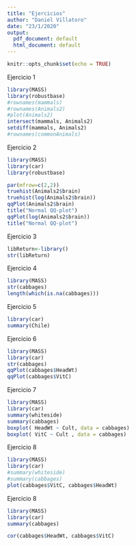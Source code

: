 ```yaml
---
title: "Ejercicios"
author: "Daniel Villatoro"
date: "23/1/2020"
output:
  pdf_document: default
  html_document: default
---
```


```r
knitr::opts_chunk$set(echo = TRUE)
```

Ejercicio 1

```r
library(MASS)
library(robustbase)
#rownames(mammals)
#rownames(Animals2)
#plot(Animals2)
intersect(mammals, Animals2)
setdiff(mammals, Animals2)
#rownames(commonAnimals)
```


Ejercicio 2
```r
library(MASS)
library(car)
library(robustbase)

par(mfrow=c(2,2))
truehist(Animals2$brain)
truehist(log(Animals2$brain))
qqPlot(Animals2$brain)
title("Normal QQ-plot")
qqPlot(log(Animals2$brain))
title("Normal QQ-plot")
```

Ejercicio 3
```r
libReturn<-library()
str(libReturn)
```

Ejercicio 4
```r
library(MASS)
str(cabbages)
length(which(is.na(cabbages)))
```

Ejercicio 5
```r
library(car)
summary(Chile)
```

Ejercicio 6
```r
library(MASS)
library(car)
str(cabbages)
qqPlot(cabbages$HeadWt)
qqPlot(cabbages$VitC)
```

Ejercicio 7
```r
library(MASS)
library(car)
summary(whiteside)
summary(cabbages)
boxplot( HeadWt ~ Cult, data = cabbages)
boxplot( VitC ~ Cult , data = cabbages)
```

Ejercicio 8
```r
library(MASS)
library(car)
#summary(whiteside)
#summary(cabbages)
plot(cabbages$VitC, cabbages$HeadWt)
```

Ejercicio 8
```r
library(MASS)
library(car)
summary(cabbages)

cor(cabbages$HeadWt, cabbages$VitC)
```

